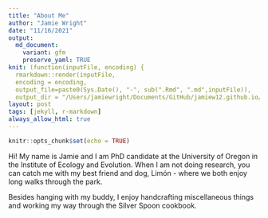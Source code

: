 ```yaml
---
title: "About Me"
author: "Jamie Wright"
date: "11/16/2021"
output:
  md_document:
    variant: gfm
    preserve_yaml: TRUE
knit: (function(inputFile, encoding) {
  rmarkdown::render(inputFile, 
  encoding = encoding, 
  output_file=paste0(Sys.Date(), "-", sub(".Rmd", ".md",inputFile)), 
  output_dir = "/Users/jamiewright/Documents/GitHub/jamiew12.github.io/_posts") })
layout: post
tags: [jekyll, r-markdown]
always_allow_html: true
---
```


```r
knitr::opts_chunk$set(echo = TRUE)
```

Hi! My name is Jamie and I am PhD candidate at the University of Oregon in the Institute of Ecology and Evolution. When I am not doing research, you can catch me with my best friend and dog, Limón - where we both enjoy long walks through the park. 

Besides hanging with my buddy, I enjoy handcrafting miscellaneous things and working my way through the Silver Spoon cookbook. 

